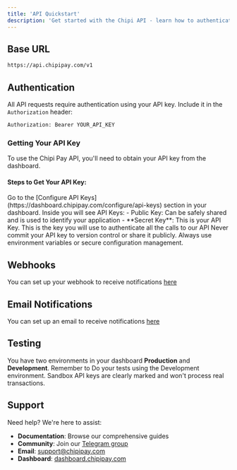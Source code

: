 ```yaml
---
title: 'API Quickstart'
description: 'Get started with the Chipi API - learn how to authenticate, make requests, and handle responses'
---
```

## Base URL

```bash 
https://api.chipipay.com/v1
```

## Authentication

All API requests require authentication using your API key. Include it in the `Authorization` header:

```bash
Authorization: Bearer YOUR_API_KEY
```

### Getting Your API Key

To use the Chipi Pay API, you'll need to obtain your API key from the dashboard.

#### Steps to Get Your API Key:

<Steps>
  <Step title="First Step">
    Go to the [Configure API Keys](https://dashboard.chipipay.com/configure/api-keys) section in your dashboard.
  </Step>
  <Step title="Second Step">
    Inside you will see API Keys:
    - Public Key: Can be safely shared and is used to identify your application
    - **Secret Key**: This is your API Key. This is the key you will use to authenticate all the calls to our API
  </Step>
</Steps>

<Warning>
  Never commit your API key to version control or share it publicly. Always use environment variables or secure configuration management.
</Warning>



## Webhooks

You can set up your webhook to receive notifications [here](https://dashboard.chipipay.com/configure/webhooks)


## Email Notifications

You can set up an email to receive notifications [here](https://dashboard.chipipay.com/configure/notifications)


## Testing

You have two environments in your dashboard **Production** and **Development**. 
Remember to Do your tests using the Development environment. 
Sandbox API keys are clearly marked and won't process real transactions.


## Support

Need help? We're here to assist:

- **Documentation**: Browse our comprehensive guides
- **Community**: Join our [Telegram group](https://t.me/+e2qjHEOwImkyZDVh)
- **Email**: support@chipipay.com
- **Dashboard**: [dashboard.chipipay.com](https://dashboard.chipipay.com) 